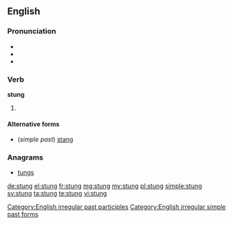 ==English==

===Pronunciation===
* {{IPA|/stʌŋ/}}
* {{audio|En-us-stung.ogg|Audio (US)}}
* {{rhymes|ʌŋ}}

===Verb===
'''stung'''

# {{en-past of|sting}}

====Alternative forms====
* (''simple past'') [[stang]]

===Anagrams===
* [[tungs#English|tungs]]

[[Category:English irregular past participles]]
[[Category:English irregular simple past forms]]

[[de:stung]]
[[el:stung]]
[[fr:stung]]
[[mg:stung]]
[[my:stung]]
[[pl:stung]]
[[simple:stung]]
[[sv:stung]]
[[ta:stung]]
[[te:stung]]
[[vi:stung]]